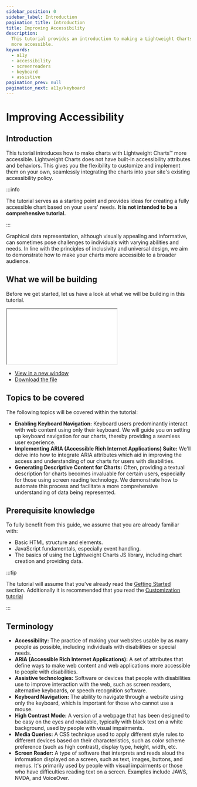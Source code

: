```yaml
---
sidebar_position: 0
sidebar_label: Introduction
pagination_title: Introduction
title: Improving Accessibility
description:
  This tutorial provides an introduction to making a Lightweight Charts™' chart
  more accessible.
keywords:
  - a11y
  - accessibility
  - screenreaders
  - keyboard
  - assistive
pagination_prev: null
pagination_next: a11y/keyboard
---
```


# Improving Accessibility

## Introduction

This tutorial introduces how to make charts with Lightweight Charts™ more
accessible. Lightweight Charts does not have built-in accessibility attributes
and behaviors. This gives you the flexibility to customize and implement them on
your own, seamlessly integrating the charts into your site's existing
accessibility policy.

:::info

The tutorial serves as a starting point and provides ideas
for creating a fully accessible chart based on your users' needs. **It is not
intended to be a comprehensive tutorial.**

:::

Graphical data representation, although visually appealing and informative, can
sometimes pose challenges to individuals with varying abilities and needs. In
line with the principles of inclusivity and universal design, we aim to
demonstrate how to make your charts more accessible to a broader audience.

## What we will be building

Before we get started, let us have a look at what we will be building in this
tutorial.

<!--
  note: iframe won't display correctly when using `docusaurus serve`,
  however it works correctly when hosted. https://github.com/facebook/docusaurus/issues/7991
-->

<iframe
	className="standalone-iframe h400"
	src={require('!!file-loader!./assets/a11y-chart.html').default}
></iframe>
<ul>
	<li>
		<a
			href={require('!!file-loader!./assets/a11y-chart.html').default}
			target="\_blank"
		>
			View in a new window
		</a>
	</li>
	<li>
		<a
			href={require('!!file-loader!./assets/a11y-chart.html').default}
			download="a11y-chart.html"
			target="\_blank"
		>
			Download the file
		</a>
	</li>
</ul>

## Topics to be covered

The following topics will be covered within the tutorial:

- **Enabling Keyboard Navigation:** Keyboard users predominantly interact with
  web content using only their keyboard. We will guide you on setting up
  keyboard navigation for our charts, thereby providing a seamless user
  experience.
- **Implementing ARIA (Accessible Rich Internet Applications) Suite:** We'll
  delve into how to integrate ARIA attributes which aid in improving the access
  and understanding of our charts for users with disabilities.
- **Generating Descriptive Content for Charts:** Often, providing a textual
  description for charts becomes invaluable for certain users, especially for
  those using screen reading technology. We demonstrate how to automate this
  process and facilitate a more comprehensive understanding of data being
  represented.

## Prerequisite knowledge

To fully benefit from this guide, we assume that you are already familiar with:

- Basic HTML structure and elements.
- JavaScript fundamentals, especially event handling.
- The basics of using the Lightweight Charts JS library, including chart
  creation and providing data.

:::tip

The tutorial will assume that you've already read the [Getting Started](/docs)
section. Additionally it is recommended that you read the
[Customization tutorial](/tutorials/customization/intro)

:::

## Terminology

- **Accessibility:** The practice of making your websites usable by as many
  people as possible, including individuals with disabilities or special needs.
- **ARIA (Accessible Rich Internet Applications):** A set of attributes that
  define ways to make web content and web applications more accessible to people
  with disabilities.
- **Assistive technologies:** Software or devices that people with disabilities
  use to improve interaction with the web, such as screen readers, alternative
  keyboards, or speech recognition software.
- **Keyboard Navigation:** The ability to navigate through a website using only
  the keyboard, which is important for those who cannot use a mouse.
- **High Contrast Mode:** A version of a webpage that has been designed to be
  easy on the eyes and readable, typically with black text on a white
  background, used by people with visual impairments.
- **Media Queries:** A CSS technique used to apply different style rules to
  different devices based on their characteristics, such as color scheme
  preference (such as high contrast), display type, height, width, etc.
- **Screen Reader:** A type of software that interprets and reads aloud the
  information displayed on a screen, such as text, images, buttons, and menus.
  It's primarily used by people with visual impairments or those who have
  difficulties reading text on a screen. Examples include JAWS, NVDA, and
  VoiceOver.

